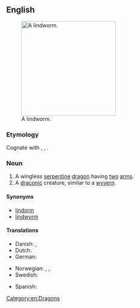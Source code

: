 ==English==
[[File:A_lindworm.jpg|thumb|right|250px|A lindworm.]]

===Etymology===
Cognate with {{cog|non|linnormr||constrictor snake}}, {{cog|no|lindorm||serpent}}, {{cog|de|Lindwurm||dragon}}.

===Noun===
{{wikipedia|lang=en}}
{{en-noun}}

# A wingless [[serpentine]] [[dragon]] having [[two]] [[arm]]s.
# A [[draconic]] creature, similar to a [[wyvern]].

====Synonyms====
* [[lindorm]]
* [[lindwyrm]]

====Translations====
{{trans-top|a wingless bipedal dragon}}
* Danish: {{t|da|lindorm}}, {{t|da|søslange}}
* Dutch: {{t+|nl|lintworm}}
* German: {{t+|de|Lindwurm|m}}
{{trans-mid}}
* Norwegian: {{t|no|linnorm}}, {{t|no|lindorm}}, {{t|no|sjøslanger}}
* Swedish: {{t+|sv|lindorm}}
{{trans-bottom}}

{{trans-top|a draconic creature}}
{{trans-mid}}
* Spanish:{{t|sp|dragón}}
{{trans-bottom}}

[[Category:en:Dragons]]